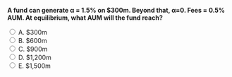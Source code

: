 ::: {.question-block}

<form onsubmit="event.preventDefault(); checkAnswer('module5_mcq_q63')" data-correct-answer="C">
<strong style="display: block;">A fund can generate α = 1.5% on $300m. Beyond that, α=0. Fees = 0.5% AUM. At equilibrium, what AUM will the fund reach?</strong>

<label><input type="radio" name="module5_mcq_q63" value="A"> A. $300m</label><br>
<label><input type="radio" name="module5_mcq_q63" value="B"> B. $600m</label><br>
<label><input type="radio" name="module5_mcq_q63" value="C"> C. $900m</label><br>
<label><input type="radio" name="module5_mcq_q63" value="D"> D. $1,200m</label><br>
<label><input type="radio" name="module5_mcq_q63" value="E"> E. $1,500m</label><br>
</form>

<div id="feedback-module5_mcq_q63" class="feedback" data-status="" style="display:none;">
✅ Correct: C. Dollar alpha = 0.015×300m = 4.5m. Fees = 0.5%×AUM. Equilibrium: 0 = 4.5 − 0.005×AUM → AUM = $900m.
</div>

:::
